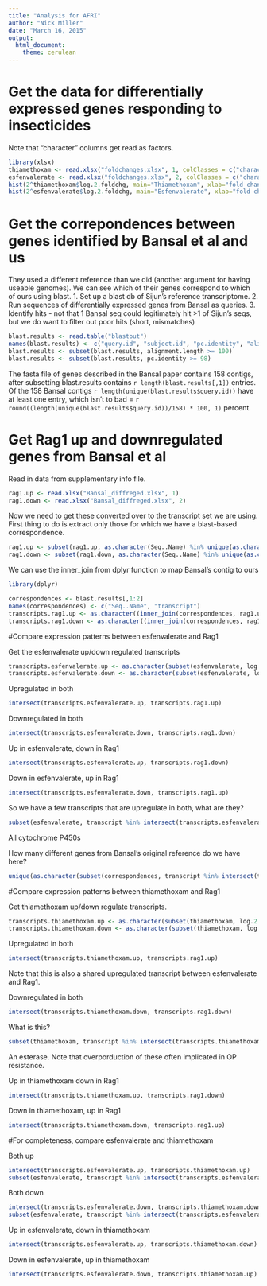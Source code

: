 ```yaml
---
title: "Analysis for AFRI"
author: "Nick Miller"
date: "March 16, 2015"
output:
  html_document:
    theme: cerulean
---
```


# Get the data for differentially expressed genes responding to insecticides

Note that "character" columns get read as factors.

```r
library(xlsx)
thiamethoxam <- read.xlsx("foldchanges.xlsx", 1, colClasses = c("character", "numeric", "character", "character"))
esfenvalerate <- read.xlsx("foldchanges.xlsx", 2, colClasses = c("character", "numeric", "character", "character"))
hist(2^thiamethoxam$log.2.foldchg, main="Thiamethoxam", xlab="fold change", col=colors()[562])
hist(2^esfenvalerate$log.2.foldchg, main="Esfenvalerate", xlab="fold change", col=colors()[630])
```

# Get the correpondences between genes identified by Bansal et al and us

They used a different reference than we did (another argument for having useable genomes). We can see which of their genes correspond to which of ours using blast.
1. Set up a blast db of Sijun's reference transcriptome.
2. Run sequences of differentially expressed genes from Bansal as queries.
3. Identify hits - not that 1 Bansal seq could legitimately hit >1 of Sijun's seqs, but we do want to filter out poor hits (short, mismatches)

```r
blast.results <- read.table("blastout")
names(blast.results) <- c("query.id", "subject.id", "pc.identity", "alignment.length", "mismatches", "gap.openings", "q.start", "q.end", "s.start", "s.end", "e-value", "bit.score")
blast.results <- subset(blast.results, alignment.length >= 100)
blast.results <- subset(blast.results, pc.identity >= 98)
```

The fasta file of genes described in the Bansal paper contains 158 contigs, after subsetting blast.results contains `r length(blast.results[,1])` entries. Of the 158 Bansal contigs `r length(unique(blast.results$query.id))` have at least one entry, which isn't to bad = `r round((length(unique(blast.results$query.id))/158) * 100, 1)` percent.

# Get Rag1 up and downregulated genes from Bansal et al

Read in data from supplementary info file.

```r
rag1.up <- read.xlsx("Bansal_diffreged.xlsx", 1)
rag1.down <- read.xlsx("Bansal_diffreged.xlsx", 2)
```

Now we need to get these converted over to the transcript set we are using. First thing to do is extract only those for which we have a blast-based correspondence.

```r
rag1.up <- subset(rag1.up, as.character(Seq..Name) %in% unique(as.character(blast.results$query.id)))
rag1.down <- subset(rag1.down, as.character(Seq..Name) %in% unique(as.character(blast.results$query.id)))
```
We can use the inner_join from dplyr function to map Bansal's contig to ours

```r
library(dplyr)

correspondences <- blast.results[,1:2]
names(correspondences) <- c("Seq..Name", "transcript")
transcripts.rag1.up <- as.character((inner_join(correspondences, rag1.up, by="Seq..Name"))$transcript)
transcripts.rag1.down <- as.character((inner_join(correspondences, rag1.down, by="Seq..Name"))$transcript)
```

#Compare expression patterns between esfenvalerate and Rag1

Get the esfenvalerate up/down regulated transcripts

```r
transcripts.esfenvalerate.up <- as.character(subset(esfenvalerate, log.2.foldchg > 0)$transcript)
transcripts.esfenvalerate.down <- as.character(subset(esfenvalerate, log.2.foldchg < 0)$transcript)


```

Upregulated in both

```r
intersect(transcripts.esfenvalerate.up, transcripts.rag1.up)
```

Downregulated in both

```r
intersect(transcripts.esfenvalerate.down, transcripts.rag1.down)

```

Up in esfenvalerate, down in Rag1

```r
intersect(transcripts.esfenvalerate.up, transcripts.rag1.down)
```

Down in esfenvalerate, up in Rag1

```r
intersect(transcripts.esfenvalerate.down, transcripts.rag1.up)
```

So we have a few transcripts that are upregulate in both, what are they?

```r
subset(esfenvalerate, transcript %in% intersect(transcripts.esfenvalerate.up, transcripts.rag1.up))$gene

```

All cytochrome P450s

How many different genes from Bansal's original reference do we have here?

```r
unique(as.character(subset(correspondences, transcript %in% intersect(transcripts.esfenvalerate.up, transcripts.rag1.up))$Seq..Name))

```

#Compare expression patterns between thiamethoxam and Rag1

Get thiamethoxam up/down regulate transcripts.

```r
transcripts.thiamethoxam.up <- as.character(subset(thiamethoxam, log.2.foldchg > 0)$transcript)
transcripts.thiamethoxam.down <- as.character(subset(thiamethoxam, log.2.foldchg < 0)$transcript)

```

Upregulated in both

```r
intersect(transcripts.thiamethoxam.up, transcripts.rag1.up)

```

Note that this is also a shared upregulated transcript between esfenvalerate and Rag1.

Downregulated in both

```r
intersect(transcripts.thiamethoxam.down, transcripts.rag1.down)

```

What is this?

```r
subset(thiamethoxam, transcript %in% intersect(transcripts.thiamethoxam.down, transcripts.rag1.down))$gene
```

An esterase. Note that overporduction of these often implicated in OP resistance.


Up in thiamethoxam down in Rag1

```r
intersect(transcripts.thiamethoxam.up, transcripts.rag1.down)

```

Down in thiamethoxam, up in Rag1

```r
intersect(transcripts.thiamethoxam.down, transcripts.rag1.up)

```

#For completeness, compare esfenvalerate and thiamethoxam

Both up

```r
intersect(transcripts.esfenvalerate.up, transcripts.thiamethoxam.up)
subset(esfenvalerate, transcript %in% intersect(transcripts.esfenvalerate.up, transcripts.thiamethoxam.up))$gene


```

Both down

```r
intersect(transcripts.esfenvalerate.down, transcripts.thiamethoxam.down)
subset(esfenvalerate, transcript %in% intersect(transcripts.esfenvalerate.down, transcripts.thiamethoxam.down))$gene

```

Up in esfenvalerate, down in thiamethoxam

```r
intersect(transcripts.esfenvalerate.up, transcripts.thiamethoxam.down)

```

Down in esfenvalerate, up in thiamethoxam

```r
intersect(transcripts.esfenvalerate.down, transcripts.thiamethoxam.up)

```









